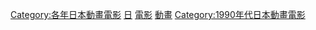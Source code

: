 {{Yearnav|日本動畫電影}}

[[Category:各年日本動畫電影|Category:各年日本動畫電影]]
[[Category:1992年動畫電影|日]]
[[Category:1992年日本動畫作品|電影]]
[[Category:1992年日本電影作品|動畫]]
[[Category:1990年代日本動畫電影|Category:1990年代日本動畫電影]]